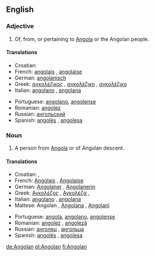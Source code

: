 ==English==

===Adjective===
{{en-adj|-}}

# Of, from, or pertaining to [[Angola]] or the Angolan people.

====Translations====
{{trans-top|of, from or pertaining to Angola or its people}}
* Croatian: {{t|hr|angolski|alt=àngolskī}}
* French: [[angolais]] {{m}}, [[angolaise]] {{f}}
* German: [[angolanisch]]
* Greek: [[αγκολέζικος]] {{m}}, [[αγκολέζικη]] {{f}},  [[αγκολέζικο]] {{n}}
* Italian: [[angolano]] {{m}}, [[angolana]] {{f}}
{{trans-mid}}
* Portuguese: [[angolano]], [[angolense]]
* Romanian: [[angolez]]
* Russian: [[ангольский]]
* Spanish: [[angolés]] {{m}}, [[angolesa]] {{f}}
{{trans-bottom}}

===Noun===
{{en-noun}}

# A person from [[Angola]] or of Angolan descent.

====Translations====
{{trans-top|person from Angola or of Angolan descent}}
* Croatian: {{t|hr|Angolac|alt=Angólac|m}}, {{t|hr|Angolka|alt=Àngōlka|f}}
* French: [[Angolais]] {{m}}, [[Angolaise]] {{f}}
* German: [[Angolaner]] {{m}}, [[Angolanerin]] {{f}}
* Greek: [[Αγκολέζος]] {{m}}, [[Αγκολέζα]] {{f}},
* Italian: [[angolano]] {{m}}, [[angolana]] {{f}}
* Maltese: Angolan {{m}}, [[Angolana]] {{f}}, [[Angolani]] {{pl}}
{{trans-mid}}
* Portuguese: [[angola]], [[angolano]], [[angolense]]
* Romanian: [[angolez]] {{m}}, [[angoleză]] {{f}}
* Russian: [[анголец]] {{m}}, [[ангольца]] {{f}}
* Spanish: [[angolés]] {{m}}, [[angolesa]] {{f}}
{{trans-bottom}}

[[de:Angolan]]
[[pl:Angolan]]
[[fi:Angolan]]